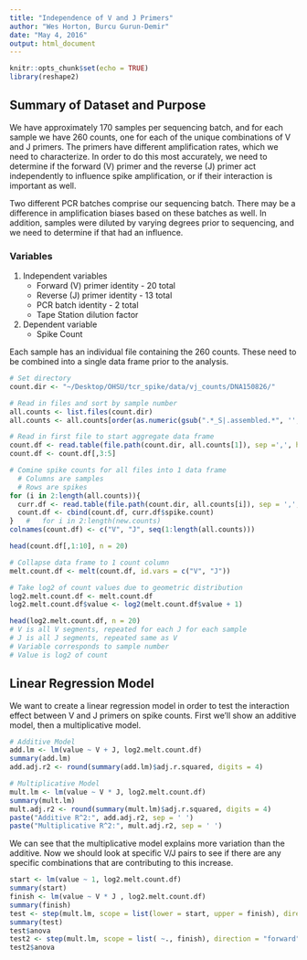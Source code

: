 ```yaml
---
title: "Independence of V and J Primers"
author: "Wes Horton, Burcu Gurun-Demir"
date: "May 4, 2016"
output: html_document
---
```


```r
knitr::opts_chunk$set(echo = TRUE)
library(reshape2)
```

## Summary of Dataset and Purpose

We have approximately 170 samples per sequencing batch, and for each sample we have 260 counts, one for each of the unique combinations of V and J primers. The primers have different amplification rates, which we need to characterize. In order to do this most accurately, we need to determine if the forward (V) primer and the reverse (J) primer act independently to influence spike amplification, or if their interaction is important as well.  

Two different PCR batches comprise our sequencing batch. There may be a difference in amplification biases based on these batches as well. In addition, samples were diluted by varying degrees prior to sequencing, and we need to determine if that had an influence.  

### Variables

1. Independent variables
    + Forward (V) primer identity - 20 total
    + Reverse (J) primer identity - 13 total
    + PCR batch identity - 2 total
    + Tape Station dilution factor  
  
  
2. Dependent variable
    + Spike Count  


Each sample has an individual file containing the 260 counts. These need to be combined into a single data frame prior to the analysis.

```r
# Set directory
count.dir <- "~/Desktop/OHSU/tcr_spike/data/vj_counts/DNA150826/"

# Read in files and sort by sample number
all.counts <- list.files(count.dir)
all.counts <- all.counts[order(as.numeric(gsub(".*_S|.assembled.*", '', all.counts)))]

# Read in first file to start aggregate data frame
count.df <- read.table(file.path(count.dir, all.counts[1]), sep =',', header = T)
count.df <- count.df[,3:5]

# Comine spike counts for all files into 1 data frame
  # Columns are samples
  # Rows are spikes
for (i in 2:length(all.counts)){
  curr.df <- read.table(file.path(count.dir, all.counts[i]), sep = ',', header = T)
  count.df <- cbind(count.df, curr.df$spike.count)
}   #   for i in 2:length(new.counts)
colnames(count.df) <- c("V", "J", seq(1:length(all.counts)))

head(count.df[,1:10], n = 20)

# Collapse data frame to 1 count column
melt.count.df <- melt(count.df, id.vars = c("V", "J"))

# Take log2 of count values due to geometric distribution
log2.melt.count.df <- melt.count.df
log2.melt.count.df$value <- log2(melt.count.df$value + 1)

head(log2.melt.count.df, n = 20)
# V is all V segments, repeated for each J for each sample
# J is all J segments, repeated same as V
# Variable corresponds to sample number
# Value is log2 of count
```

## Linear Regression Model

We want to create a linear regression model in order to test the interaction effect between V and J primers on spike counts. First we'll show an additive model, then a multiplicative model.

```r
# Additive Model
add.lm <- lm(value ~ V + J, log2.melt.count.df)
summary(add.lm)
add.adj.r2 <- round(summary(add.lm)$adj.r.squared, digits = 4)

# Multiplicative Model
mult.lm <- lm(value ~ V * J, log2.melt.count.df)
summary(mult.lm)
mult.adj.r2 <- round(summary(mult.lm)$adj.r.squared, digits = 4)
paste("Additive R^2:", add.adj.r2, sep = ' ')
paste("Multiplicative R^2:", mult.adj.r2, sep = ' ')
```

We can see that the multiplicative model explains more variation than the additive. Now we should look at specific V/J pairs to see if there are any specific combinations that are contributing to this increase.

```r
start <- lm(value ~ 1, log2.melt.count.df)
summary(start)
finish <- lm(value ~ V * J , log2.melt.count.df)
summary(finish)
test <- step(mult.lm, scope = list(lower = start, upper = finish), direction = "forward")
summary(test)
test$anova
test2 <- step(mult.lm, scope = list( ~., finish), direction = "forward")
test2$anova

```
